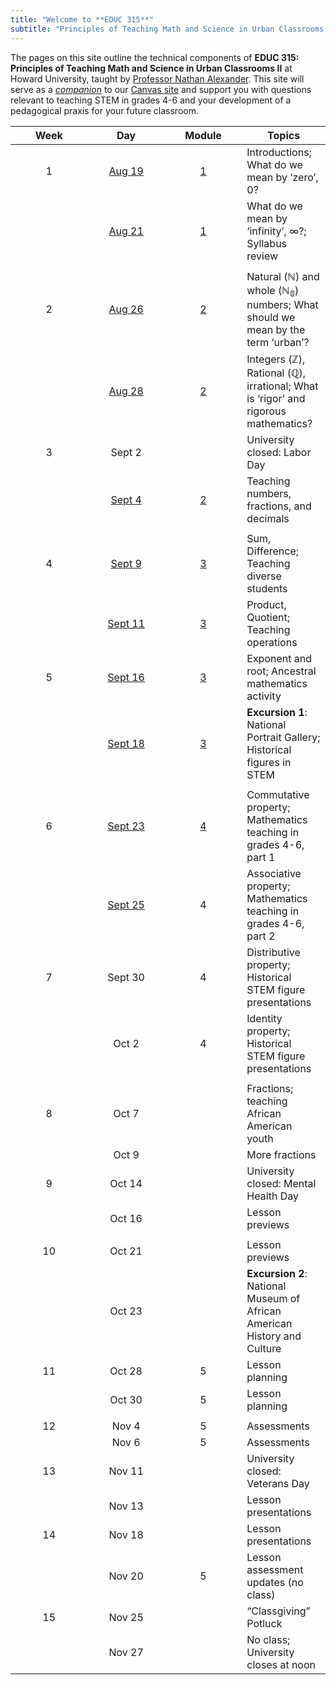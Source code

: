 ```yaml
---
title: "Welcome to **EDUC 315**"
subtitle: "Principles of Teaching Math and Science in Urban Classrooms II"
---
```


The pages on this site outline the technical components of **EDUC 315: Principles of Teaching Math and Science in Urban Classrooms II** at Howard University, taught by [Professor Nathan Alexander](https://professornaite.github.io){target="_blank"}. This site will serve as a <u>*companion*</u> to our [Canvas site](https://canvas.howard.edu/courses/53402){target="_blank"} and support you with questions relevant to teaching STEM in grades 4-6 and your development of a pedagogical praxis for your future classroom.

::: column-screen-inset-right
| Week | Day | Module | Topics |
|:----------------:|:----------------:|:----------------:|-------------------|
| 1 | [Aug 19](modules/module01.html) | [1](modules/module01.html) | Introductions; What do we mean by ‘zero’, $0$? |
|  | [Aug 21](modules/module01.html) | [1](modules/module01.html) | What do we mean by ‘infinity’, $\infty$?; Syllabus review |
|  |  |  |  |
| 2 | [Aug 26](modules/module02.html) | [2](modules/module02.html) | Natural ($\mathbb{N}$) and whole ($\mathbb{N_0}$) numbers; What should we mean by the term ‘urban’? |
|  | [Aug 28](modules/module02.html) | [2](modules/module02.html) | Integers ($\mathbb{Z}$), Rational ($\mathbb{Q}$), irrational; What is ‘rigor’ and rigorous mathematics? |
| 3 | Sept 2 |  | University closed: Labor Day |
|  | [Sept 4](modules/module02.html) | [2](modules/module02.html) | Teaching numbers, fractions, and decimals |
|  |  |  |  |
| 4 | [Sept 9](modules/module03.html#sum-and-difference) | [3](modules/module03.html#sum-and-difference) | Sum, Difference; Teaching diverse students |
|  | [Sept 11](modules/module03.html#product-and-quotient) | [3](modules/module03.html#product-and-quotient) | Product, Quotient; Teaching operations |
| 5 | [Sept 16](modules/module03.html#exponents-and-roots) | [3](modules/module03.html#exponents-and-roots) | Exponent and root; Ancestral mathematics activity |
|  | [Sept 18](modules/module03.html#stem-figures-and-history) | [3](modules/module03.html#stem-figures-and-history) | **Excursion 1**: National Portrait Gallery; Historical figures in STEM |
|  |  |  |  |
| 6 | [Sept 23](modules/module04.html) | [4](modules/module04.html) | Commutative property; Mathematics teaching in grades 4-6, part 1 |
|  | [Sept 25](modules/module04.html) | 4 | Associative property; Mathematics teaching in grades 4-6, part 2 |
| 7 | Sept 30 | 4 | Distributive property; Historical STEM figure presentations |
|  | Oct 2 | 4 | Identity property; Historical STEM figure presentations |
|  |  |  |  |
| 8 | Oct 7 |  | Fractions; teaching African American youth |
|  | Oct 9 |  | More fractions |
| 9 | Oct 14 |  | University closed: Mental Health Day |
|  | Oct 16 |  | Lesson previews |
|  |  |  |  |
| 10 | Oct 21 |  | Lesson previews |
|  | Oct 23 |  | **Excursion 2**: National Museum of African American History and Culture |
| 11 | Oct 28 | 5 | Lesson planning |
|  | Oct 30 | 5 | Lesson planning |
|  |  |  |  |
| 12 | Nov 4 | 5 | Assessments |
|  | Nov 6 | 5 | Assessments |
| 13 | Nov 11 |  | University closed: Veterans Day |
|  | Nov 13 |  | Lesson presentations |
| 14 | Nov 18 |  | Lesson presentations |
|  | Nov 20 | 5 | Lesson assessment updates (no class) |
| 15 | Nov 25 |  | "Classgiving" Potluck |
|  | Nov 27 |  | No class; University closes at noon |
:::
